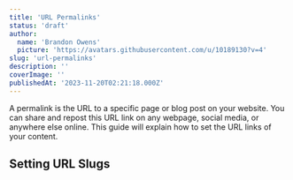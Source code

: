 ```yaml
---
title: 'URL Permalinks'
status: 'draft'
author:
  name: 'Brandon Owens'
  picture: 'https://avatars.githubusercontent.com/u/10189130?v=4'
slug: 'url-permalinks'
description: ''
coverImage: ''
publishedAt: '2023-11-20T02:21:18.000Z'
---
```


A permalink is the URL to a specific page or blog post on your website. You can share and repost this URL link on any webpage, social media, or anywhere else online. This guide will explain how to set the URL links of your content.

## Setting URL Slugs


